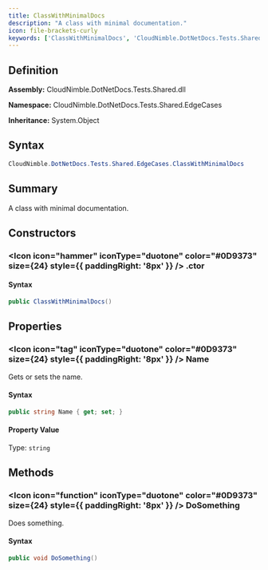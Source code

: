 ```yaml
---
title: ClassWithMinimalDocs
description: "A class with minimal documentation."
icon: file-brackets-curly
keywords: ['ClassWithMinimalDocs', 'CloudNimble.DotNetDocs.Tests.Shared.EdgeCases.ClassWithMinimalDocs', 'CloudNimble.DotNetDocs.Tests.Shared.EdgeCases', 'class', 'System.Object']
---
```


## Definition

**Assembly:** CloudNimble.DotNetDocs.Tests.Shared.dll

**Namespace:** CloudNimble.DotNetDocs.Tests.Shared.EdgeCases

**Inheritance:** System.Object

## Syntax

```csharp
CloudNimble.DotNetDocs.Tests.Shared.EdgeCases.ClassWithMinimalDocs
```

## Summary

A class with minimal documentation.

## Constructors

### <Icon icon="hammer" iconType="duotone" color="#0D9373" size={24} style={{ paddingRight: '8px' }} />  .ctor

#### Syntax

```csharp
public ClassWithMinimalDocs()
```

## Properties

### <Icon icon="tag" iconType="duotone" color="#0D9373" size={24} style={{ paddingRight: '8px' }} />  Name

Gets or sets the name.

#### Syntax

```csharp
public string Name { get; set; }
```

#### Property Value

Type: `string`

## Methods

### <Icon icon="function" iconType="duotone" color="#0D9373" size={24} style={{ paddingRight: '8px' }} />  DoSomething

Does something.

#### Syntax

```csharp
public void DoSomething()
```

